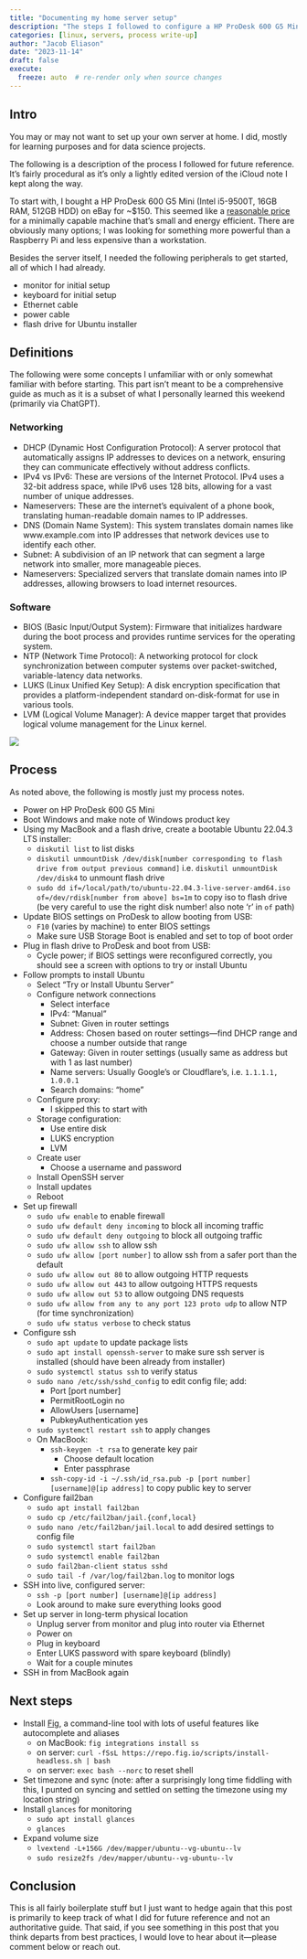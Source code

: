 ```yaml
---
title: "Documenting my home server setup"
description: "The steps I followed to configure a HP ProDesk 600 G5 Mini as a modest Linux server for small data science projects."
categories: [linux, servers, process write-up]
author: "Jacob Eliason"
date: "2023-11-14"
draft: false
execute:
  freeze: auto  # re-render only when source changes
---
```


## Intro

You may or may not want to set up your own server at home. I did, mostly for learning purposes and for data science projects.

The following is a description of the process I followed for future reference. It's fairly procedural as it's only a lightly edited version of the iCloud note I kept along the way.

To start with, I bought a HP ProDesk 600 G5 Mini (Intel i5-9500T, 16GB RAM, 512GB HDD) on eBay for ~$150. This seemed like a [reasonable price](https://www.ebay.com/sch/i.html?_from=R40&_nkw=HP+ProDesk+600+G5+Mini&_sacat=0&RAM%2520Size=16%2520GB&Processor=Intel%2520Core%2520i5%25209th%2520Gen%252E&_oaa=1&LH_Sold=1&LH_Complete=1&rt=nc&Hard%2520Drive%2520Capacity=512%2520GB&_dcat=179) for a minimally capable machine that's small and energy efficient. There are obviously many options; I was looking for something more powerful than a Raspberry Pi and less expensive than a workstation.

::: {.callout-note}
<!-- ## Peripherals -->

Besides the server itself, I needed the following peripherals to get started, all of which I had already.

- monitor for initial setup
- keyboard for initial setup
- Ethernet cable
- power cable
- flash drive for Ubuntu installer
:::

## Definitions

The following were some concepts I unfamiliar with or only somewhat familiar with before starting. This part isn't meant to be a comprehensive guide as much as it is a subset of what I personally learned this weekend (primarily via ChatGPT).

### Networking

- DHCP (Dynamic Host Configuration Protocol): A server protocol that automatically assigns IP addresses to devices on a network, ensuring they can communicate effectively without address conflicts.
- IPv4 vs IPv6: These are versions of the Internet Protocol. IPv4 uses a 32-bit address space, while IPv6 uses 128 bits, allowing for a vast number of unique addresses.
- Nameservers: These are the internet's equivalent of a phone book, translating human-readable domain names to IP addresses.
- DNS (Domain Name System): This system translates domain names like www.example.com into IP addresses that network devices use to identify each other.
- Subnet: A subdivision of an IP network that can segment a large network into smaller, more manageable pieces.
- Nameservers: Specialized servers that translate domain names into IP addresses, allowing browsers to load internet resources.

### Software

- BIOS (Basic Input/Output System): Firmware that initializes hardware during the boot process and provides runtime services for the operating system.
- NTP (Network Time Protocol): A networking protocol for clock synchronization between computer systems over packet-switched, variable-latency data networks.
- LUKS (Linux Unified Key Setup): A disk encryption specification that provides a platform-independent standard on-disk-format for use in various tools.
- LVM (Logical Volume Manager): A device mapper target that provides logical volume management for the Linux kernel.

![](penguin.jpg)

## Process

As noted above, the following is mostly just my process notes.

- Power on HP ProDesk 600 G5 Mini
- Boot Windows and make note of Windows product key
- Using my MacBook and a flash drive, create a bootable Ubuntu 22.04.3 LTS installer:
  - `diskutil list` to list disks
  - `diskutil unmountDisk /dev/disk[number corresponding to flash drive from output previous command]` i.e. `diskutil unmountDisk /dev/disk4` to unmount flash drive
  - `sudo dd if=/local/path/to/ubuntu-22.04.3-live-server-amd64.iso of=/dev/rdisk[number from above] bs=1m` to copy iso to flash drive (be very careful to use the right disk number! also note 'r' in `of` path)
- Update BIOS settings on ProDesk to allow booting from USB:
  - `F10` (varies by machine) to enter BIOS settings
  - Make sure USB Storage Boot is enabled and set to top of boot order
- Plug in flash drive to ProDesk and boot from USB:
  - Cycle power; if BIOS settings were reconfigured correctly, you should see a screen with options to try or install Ubuntu
- Follow prompts to install Ubuntu
  - Select "Try or Install Ubuntu Server"
  - Configure network connections
    - Select interface
    - IPv4: "Manual"
    - Subnet: Given in router settings
    - Address: Chosen based on router settings—find DHCP range and choose a number outside that range
    - Gateway: Given in router settings (usually same as address but with 1 as last number)
    - Name servers: Usually Google's or Cloudflare's, i.e. `1.1.1.1, 1.0.0.1`
    - Search domains: "home"
  - Configure proxy: 
    - I skipped this to start with
  - Storage configuration: 
    - Use entire disk
    - LUKS encryption
    - LVM
  - Create user
    - Choose a username and password
  - Install OpenSSH server
  - Install updates
  - Reboot
- Set up firewall
  - `sudo ufw enable` to enable firewall
  - `sudo ufw default deny incoming` to block all incoming traffic
  - `sudo ufw default deny outgoing` to block all outgoing traffic
  - `sudo ufw allow ssh` to allow ssh
  - `sudo ufw allow [port number]` to allow ssh from a safer port than the default
  - `sudo ufw allow out 80` to allow outgoing HTTP requests
  - `sudo ufw allow out 443` to allow outgoing HTTPS requests
  - `sudo ufw allow out 53` to allow outgoing DNS requests
  - `sudo ufw allow from any to any port 123 proto udp` to allow NTP (for time synchronization)
  - `sudo ufw status verbose` to check status
- Configure ssh
  - `sudo apt update` to update package lists
  - `sudo apt install openssh-server` to make sure ssh server is installed (should have been already from installer)
  - `sudo systemctl status ssh` to verify status
  - `sudo nano /etc/ssh/sshd_config` to edit config file; add:
    - Port [port number]
    - PermitRootLogin no
    - AllowUsers [username]
    - PubkeyAuthentication yes
  - `sudo systemctl restart ssh` to apply changes
  - On MacBook:
    - `ssh-keygen -t rsa` to generate key pair
      - Choose default location 
      - Enter passphrase
    - `ssh-copy-id -i ~/.ssh/id_rsa.pub -p [port number] [username]@[ip address]` to copy public key to server
- Configure fail2ban
  - `sudo apt install fail2ban`
  - `sudo cp /etc/fail2ban/jail.{conf,local}`
  - `sudo nano /etc/fail2ban/jail.local` to add desired settings to config file
  - `sudo systemctl start fail2ban`
  - `sudo systemctl enable fail2ban` 
  - `sudo fail2ban-client status sshd` 
  - `sudo tail -f /var/log/fail2ban.log` to monitor logs
- SSH into live, configured server: 
  - `ssh -p [port number] [username]@[ip address]`
  - Look around to make sure everything looks good
- Set up server in long-term physical location
  - Unplug server from monitor and plug into router via Ethernet
  - Power on
  - Plug in keyboard
  - Enter LUKS password with spare keyboard (blindly)
  - Wait for a couple minutes
- SSH in from MacBook again

## Next steps

- Install [Fig](https://fig.io/user-manual/autocomplete/ssh), a command-line tool with lots of useful features like autocomplete and aliases
  - on MacBook: `fig integrations install ss`
  - on server: `curl -fSsL https://repo.fig.io/scripts/install-headless.sh | bash`
  - on server: `exec bash --norc` to reset shell
- Set timezone and sync (note: after a surprisingly long time fiddling with this, I punted on syncing and settled on setting the timezone using my location string)
- Install `glances` for monitoring
  - `sudo apt install glances`
  - `glances`
- Expand volume size
  - `lvextend -L+156G /dev/mapper/ubuntu--vg-ubuntu--lv`
  - `sudo resize2fs /dev/mapper/ubuntu--vg-ubuntu--lv`

## Conclusion

This is all fairly boilerplate stuff but I just want to hedge again that this post is primarily to keep track of what I did for future reference and not an authoritative guide. That said, if you see something in this post that you think departs from best practices, I would love to hear about it—please comment below or reach out.

<!-- testing performance
<!-- jacob@cheniston:~$ sysbench cpu --cpu-max-prime=200000 run --threads=6 -->
<!-- jacob@cheniston:~$ sysbench memory --memory-total-size=32G run -->